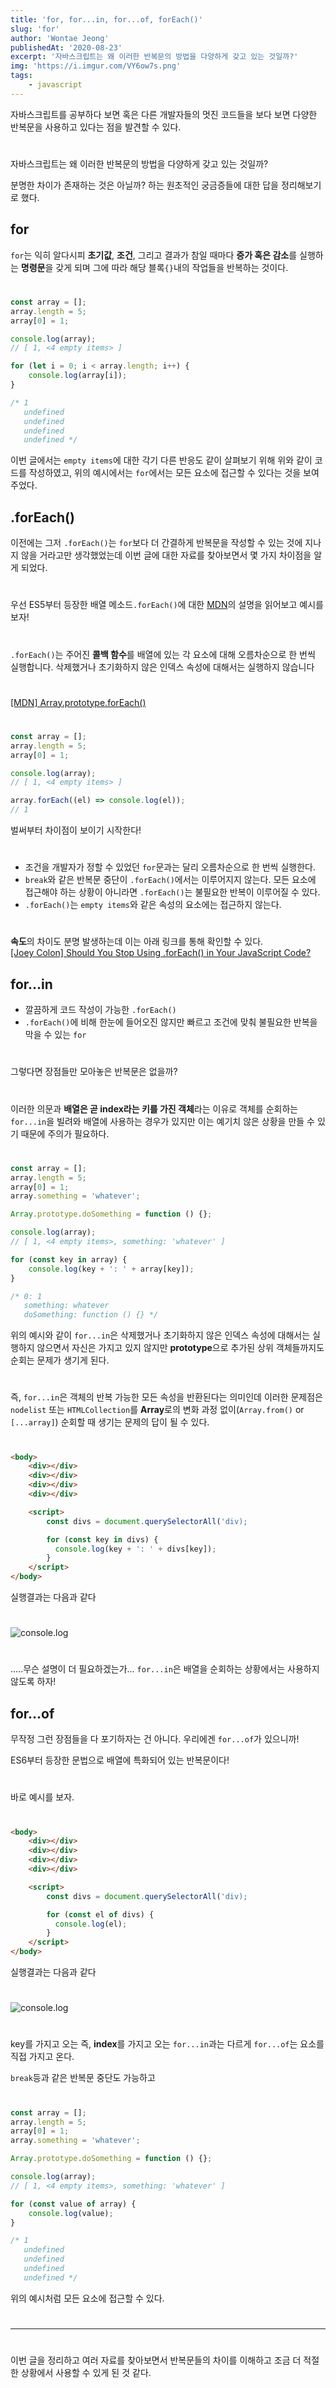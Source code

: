 ---
title: 'for, for...in, for...of, forEach()'
slug: 'for'
author: 'Wontae Jeong'
publishedAt: '2020-08-23'
excerpt: '자바스크립트는 왜 이러한 반복문의 방법을 다양하게 갖고 있는 것일까?'
img: 'https://i.imgur.com/VY6ow7s.png'
tags:
    - javascript
---

자바스크립트를 공부하다 보면 혹은 다른 개발자들의 멋진 코드들을 보다 보면
다양한 반복문을 사용하고 있다는 점을 발견할 수 있다.

#

자바스크립트는 왜 이러한 반복문의 방법을 다양하게 갖고 있는 것일까?

분명한 차이가 존재하는 것은 아닐까? 하는 원초적인 궁금증들에 대한 답을 정리해보기로 했다.

## for

`for`는 익히 알다시피 **초기값**, **조건**, 그리고 결과가 참일 때마다 **증가 혹은 감소**를 실행하는 **명령문**을 갖게 되며 그에 따라 해당 블록`{}`내의 작업들을 반복하는 것이다.

#

```js
const array = [];
array.length = 5;
array[0] = 1;

console.log(array);
// [ 1, <4 empty items> ]

for (let i = 0; i < array.length; i++) {
    console.log(array[i]);
}

/* 1
   undefined
   undefined
   undefined
   undefined */
```

이번 글에서는 `empty items`에 대한 각기 다른 반응도 같이 살펴보기 위해 위와 같이 코드를 작성하였고, 위의 예시에서는 `for`에서는 모든 요소에 접근할 수 있다는 것을 보여주었다.

## .forEach()

이전에는 그저 `.forEach()`는 `for`보다 더 간결하게 반복문을 작성할 수 있는 것에 지나지 않을 거라고만 생각했었는데 이번 글에 대한 자료를 찾아보면서 몇 가지 차이점을 알게 되었다.

#

우선 ES5부터 등장한 배열 메소드`.forEach()`에 대한 [MDN](https://developer.mozilla.org/ko/docs/Web/JavaScript/Reference/Global_Objects/Array/forEach)의 설명을 읽어보고 예시를 보자!

#

<p class="box" >
<code>.forEach()</code>는 주어진 <strong>콜백 함수</strong>를 배열에 있는 각 요소에 대해 오름차순으로 한 번씩 실행합니다. 삭제했거나 초기화하지 않은 인덱스 속성에 대해서는 실행하지 않습니다

</p>

#

[[MDN] Array.prototype.forEach()](https://developer.mozilla.org/ko/docs/Web/JavaScript/Reference/Global_Objects/Array/forEach)

#

```javascript
const array = [];
array.length = 5;
array[0] = 1;

console.log(array);
// [ 1, <4 empty items> ]

array.forEach((el) => console.log(el));
// 1
```

벌써부터 차이점이 보이기 시작한다!

#

-   조건을 개발자가 정할 수 있었던 `for`문과는 달리 오름차순으로 한 번씩 실행한다.
-   `break`와 같은 반복문 중단이 `.forEach()`에서는 이루어지지 않는다. 모든 요소에 접근해야 하는 상황이 아니라면 `.forEach()`는 불필요한 반복이 이루어질 수 있다.
-   `.forEach()`는 `empty items`와 같은 속성의 요소에는 접근하지 않는다.

#

<p class="box" >
<strong>속도</strong>의 차이도 분명 발생하는데 이는 아래 링크를 통해 확인할 수 있다.<br/>
<a href="https://medium.com/better-programming/should-you-stop-using-foreach-in-your-javascript-code-efe1e86c78e5" target="_blank">[Joey Colon] Should You Stop Using .forEach() in Your JavaScript Code?</a>

</p>

## for...in

-   깔끔하게 코드 작성이 가능한 `.forEach()`
-   `.forEach()`에 비해 한눈에 들어오진 않지만 빠르고 조건에 맞춰 불필요한 반복을 막을 수 있는 `for`

#

그렇다면 장점들만 모아놓은 반복문은 없을까?

#

이러한 의문과 **배열은 곧 index라는 키를 가진 객체**라는 이유로 객체를 순회하는 `for...in`을 빌려와 배열에 사용하는 경우가 있지만 이는 예기치 않은 상황을 만들 수 있기 때문에 주의가 필요하다.

#

```javascript
const array = [];
array.length = 5;
array[0] = 1;
array.something = 'whatever';

Array.prototype.doSomething = function () {};

console.log(array);
// [ 1, <4 empty items>, something: 'whatever' ]

for (const key in array) {
    console.log(key + ': ' + array[key]);
}

/* 0: 1
   something: whatever
   doSomething: function () {} */
```

위의 예시와 같이 `for...in`은 삭제했거나 초기화하지 않은 인덱스 속성에 대해서는 실행하지 않으면서 자신은 가지고 있지 않지만 **prototype**으로 추가된 상위 객체들까지도 순회는 문제가 생기게 된다.

#

즉, `for...in`은 객체의 반복 가능한 모든 속성을 반환된다는 의미인데 이러한 문제점은 `nodelist` 또는 `HTMLCollection`를 **Array**로의 변화 과정 없이(`Array.from()` or `[...array]`) 순회할 때 생기는 문제의 답이 될 수 있다.

#

```html
<body>
    <div></div>
    <div></div>
    <div></div>
    <div></div>

    <script>
        const divs = document.querySelectorAll('div);

        for (const key in divs) {
          console.log(key + ': ' + divs[key]);
        }
    </script>
</body>
```

실행결과는 다음과 같다

#

<img alt="console.log" src="https://i.imgur.com/qh6ew3J.jpg" />

#

.....무슨 설명이 더 필요하겠는가... `for...in`은 배열을 순회하는 상황에서는 사용하지 않도록 하자!

## for...of

무작정 그런 장점들을 다 포기하자는 건 아니다. 우리에겐 `for...of`가 있으니까!

ES6부터 등장한 문법으로 배열에 특화되어 있는 반복문이다!

#

바로 예시를 보자.

#

```html
<body>
    <div></div>
    <div></div>
    <div></div>
    <div></div>

    <script>
        const divs = document.querySelectorAll('div);

        for (const el of divs) {
          console.log(el);
        }
    </script>
</body>
```

실행결과는 다음과 같다

#

<img alt="console.log" src="https://i.imgur.com/1GU2oUP.jpg" />

#

key를 가지고 오는 즉, **index**를 가지고 오는 `for...in`과는 다르게 `for...of`는 요소를 직접 가지고 온다.

`break`등과 같은 반복문 중단도 가능하고

#

```javascript
const array = [];
array.length = 5;
array[0] = 1;
array.something = 'whatever';

Array.prototype.doSomething = function () {};

console.log(array);
// [ 1, <4 empty items>, something: 'whatever' ]

for (const value of array) {
    console.log(value);
}

/* 1
   undefined
   undefined
   undefined
   undefined */
```

위의 예시처럼 모든 요소에 접근할 수 있다.

#

---

#

이번 글을 정리하고 여러 자료를 찾아보면서 반복문들의 차이를 이해하고 조금 더 적절한 상황에서 사용할 수 있게 된 것 같다.
